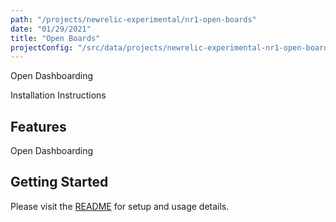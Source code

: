```yaml
---
path: "/projects/newrelic-experimental/nr1-open-boards"
date: "01/29/2021"
title: "Open Boards"
projectConfig: "/src/data/projects/newrelic-experimental-nr1-open-boards.json"
---
```


<!-- Imports must occur at the top of the file -->

Open Dashboarding

<Link to="https://github.com/newrelic-experimental/nr1-open-boards">Installation Instructions</Link>

## Features

Open Dashboarding

## Getting Started

Please visit the [README](https://github.com/newrelic-experimental/nr1-open-boards#readme) for setup and usage details.
